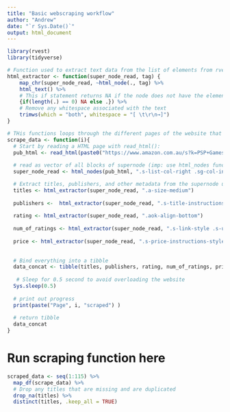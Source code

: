 ```yaml
---
title: "Basic webscraping workflow"
author: "Andrew"
date: "`r Sys.Date()`"
output: html_document
---
```


```r
library(rvest)
library(tidyverse)
```

```r
# Function used to extract text data from the list of elements from rvest html 'supernode'. Need to provide a tag that will be extracted from supernode. Tip: Use css selector gadget to identify the tag for the supernode.
html_extractor <- function(super_node_read, tag) {
    map_chr(super_node_read, ~html_node(., tag) %>%
    html_text() %>%
    # This if statement returns NA if the node does not have the element of interest e.g. no urls
    {if(length(.) == 0) NA else .}) %>%
    # Remove any whitespace associated with the text
    trimws(which = "both", whitespace = "[ \t\r\n→]")
}

# THis functions loops through the different pages of the website that you intend to scrape and calls the html_extractor for each data type for scraping. Tags were identified using css selector gadget
scrape_data <- function(i){
  # Start by reading a HTML page with read_html():
  pub_html <- read_html(paste0("https://www.amazon.com.au/s?k=PSP+Games&i=videogames&rh=n%3A5250944051&page=",i,"&c=ts&qid=1659180521&ts_id=5250944051&ref=sr_pg_178"))
  
  # read as vector of all blocks of supernode (imp: use html_nodes function)
  super_node_read <- html_nodes(pub_html, ".s-list-col-right .sg-col-inner")

  # Extract titles, publishers, and other metadata from the supernode using the html_extractor function
  titles <- html_extractor(super_node_read, ".a-size-medium")
  
  publishers <-  html_extractor(super_node_read, ".s-title-instructions-style .a-row span")
  
  rating <- html_extractor(super_node_read, ".aok-align-bottom")
  
  num_of_ratings <- html_extractor(super_node_read, ".s-link-style .s-underline-text")
  
  price <- html_extractor(super_node_read, ".s-price-instructions-style .a-text-normal")
 
  
  # Bind everything into a tibble
  data_concat <- tibble(titles, publishers, rating, num_of_ratings, price)
  
   # Sleep for 0.5 second to avoid overloading the website
  Sys.sleep(0.5)
  
  # print out progress
  print(paste("Page", i, "scraped") )
  
  # return tibble
  data_concat
}
```

# Run scraping function here
```r
scraped_data <- seq(1:115) %>%
  map_df(scrape_data) %>%
  # Drop any titles that are missing and are duplicated
  drop_na(titles) %>%
  distinct(titles, .keep_all = TRUE)

```



